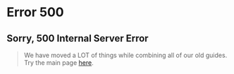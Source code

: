 
# Error 500
## Sorry, 500 Internal Server Error
> We have moved a LOT of things while combining all of our old guides.  
Try the main page [here](/).  
<ServerSideErrorPage />